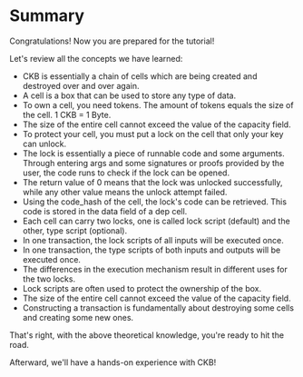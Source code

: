 # Summary

Congratulations! Now you are prepared for the tutorial!

Let's review all the concepts we have learned:

- CKB is essentially a chain of cells which are being created and destroyed over and over again.
- A cell is a box that can be used to store any type of data.
- To own a cell, you need tokens. The amount of tokens equals the size of the cell. 1 CKB = 1 Byte.
- The size of the entire cell cannot exceed the value of the capacity field.
- To protect your cell, you must put a lock on the cell that only your key can unlock.
- The lock is essentially a piece of runnable code and some arguments. Through entering args and some signatures or proofs provided by the user, the code runs to check if the lock can be opened.
- The return value of 0 means that the lock was unlocked successfully, while any other value means the unlock attempt failed.
- Using the code_hash of the cell, the lock's code can be retrieved. This code is stored in the data field of a dep cell.
- Each cell can carry two locks, one is called lock script (default) and the other, type script (optional).
- In one transaction, the lock scripts of all inputs will be executed once.
- In one transaction, the type scripts of both inputs and outputs will be executed once.
- The differences in the execution mechanism result in different uses for the two locks.
- Lock scripts are often used to protect the ownership of the box.
- The size of the entire cell cannot exceed the value of the capacity field.
- Constructing a transaction is fundamentally about destroying some cells and creating some new ones.

That's right, with the above theoretical knowledge, you're ready to hit the road.

Afterward, we'll have a hands-on experience with CKB!